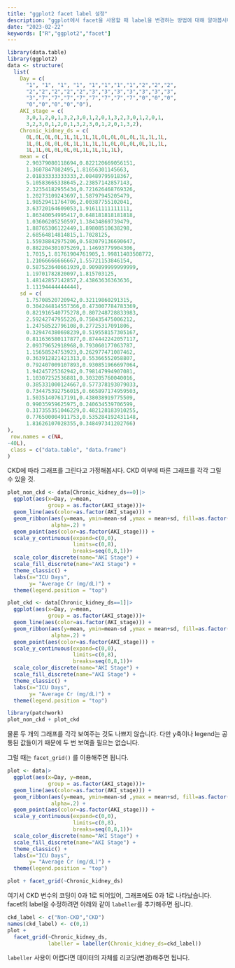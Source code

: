 ```yaml
---
title: "ggplot2 facet label 설정"
description: "ggplot에서 facet을 사용할 때 label을 변경하는 방법에 대해 알아봅시다."
date: "2023-02-22"
keywords: ["R","ggplot2","facet"]
---
```


```r
library(data.table)
library(ggplot2)
data <- structure(
  list(
    Day = c(
      "1", "1", "1", "1", "1","1","1","1","2","2","2",
      "2","2","2","2","2","3","3","3","3","3","3","3",
      "3","7","7","7","7","7","7","7","7","0","0","0",
      "0","0","0","0","0"),
    AKI_stage = c(
      3,0,1,2,0,1,3,2,3,0,1,2,0,1,3,2,3,0,1,2,0,1,
      3,2,3,0,1,2,0,1,3,2,3,0,1,2,0,1,3,2),
    Chronic_kidney_ds = c(
      0L,0L,0L,0L,1L,1L,1L,1L,0L,0L,0L,0L,1L,1L,1L,
      1L,0L,0L,0L,0L,1L,1L,1L,1L,0L,0L,0L,0L,1L,1L,
      1L,1L,0L,0L,0L,0L,1L,1L,1L,1L),
    mean = c(
      2.90379080118694,0.822120669056151,
      1.3607847082495,1.81656301145663,
      2.01833333333333,2.08489795918367,
      5.10583665338645,2.23857142857143,
      2.32354182955434,0.721626468769326,
      1.20273109243697,1.58797945205479,
      1.98529411764706,2.00387755102041,
      3.63720164609053,1.91611111111111,
      1.86340054995417,0.648181818181818,
      1.03606205250597,1.38434869739479,
      1.88765306122449,1.89808510638298,
      2.68564814814815,1.7028125,
      1.55938842975206,0.583079136690647,
      0.882204301075269,1.14693779904306,
      1.7015,1.81761904761905,1.99811403508772,
      1.21066666666667,1.55721153846154,
      0.587523640661939,0.909899999999999,
      1.19701782820097,1.815703125,
      1.48142857142857,2.43863636363636,
      1.11194444444444),
    sd = c(
      1.75708520720942,0.32119860291315,
      0.304244814557366,0.473007784783369,
      0.821916540775278,0.807248728833983,
      2.59242747955226,0.758435475006212,
      1.24758522796108,0.27725317091806,
      0.329474380698239,0.519558157305167,
      0.811636580117877,0.874442242057117,
      2.09379652918968,0.793060177063787,
      1.15658524753923,0.262977471087462,
      0.363912821421313,0.55366552058807,
      0.792407009107893,0.930851966697064,
      1.94245725362942,0.798147994907081,
      1.10307252536881,0.303205760040016,
      0.385331000124667,0.577378193079033,
      0.734475392756015,0.665897174959503,
      1.50351407617191,0.438038919775509,
      0.99035959625975,0.240634539706599,
      0.317355351046229,0.482128183910255,
      0.776500004911753,0.535284192431148,
      1.81626107028355,0.348497341202766)
),
 row.names = c(NA,
-40L),
 class = c("data.table", "data.frame")
)
```

CKD에 따라 그래프를 그린다고 가정해봅시다. CKD 여부에 따른 그래프를 각각 그릴 수 있을 것.

```r
plot_non_ckd <- data[Chronic_kidney_ds==0]|> 
  ggplot(aes(x=Day, y=mean,
             group = as.factor(AKI_stage)))+
  geom_line(aes(color=as.factor(AKI_stage))) +
  geom_ribbon(aes(y=mean, ymin=mean-sd ,ymax = mean+sd, fill=as.factor(AKI_stage)),
              alpha=.2) +
  geom_point(aes(color=as.factor(AKI_stage))) +
  scale_y_continuous(expand=c(0,0),
                     limits=c(0,8),
                     breaks=seq(0,8,1))+
  scale_color_discrete(name="AKI Stage") + 
  scale_fill_discrete(name="AKI Stage") + 
  theme_classic() + 
  labs(x="ICU Days",
       y= "Average Cr (mg/dL)") +
  theme(legend.position = "top")

plot_ckd <- data[Chronic_kidney_ds==1]|> 
  ggplot(aes(x=Day, y=mean,
             group = as.factor(AKI_stage)))+
  geom_line(aes(color=as.factor(AKI_stage))) +
  geom_ribbon(aes(y=mean, ymin=mean-sd ,ymax = mean+sd, fill=as.factor(AKI_stage)),
              alpha=.2) +
  geom_point(aes(color=as.factor(AKI_stage))) +
  scale_y_continuous(expand=c(0,0),
                     limits=c(0,8),
                     breaks=seq(0,8,1))+
  scale_color_discrete(name="AKI Stage") + 
  scale_fill_discrete(name="AKI Stage") + 
  theme_classic() + 
  labs(x="ICU Days",
       y= "Average Cr (mg/dL)") +
  theme(legend.position = "top")

library(patchwork)
plot_non_ckd + plot_ckd
```

물론 두 개의 그래프를 각각 보여주는 것도 나쁘지 않습니다. 다만 y축이나 legend는 공통된 값들이기 때문에 두 번 보여줄 필요는 없습니다.

그럴 때는 `facet_grid()` 를 이용해주면 됩니다.

```r
plot <- data|> 
  ggplot(aes(x=Day, y=mean,
             group = as.factor(AKI_stage)))+
  geom_line(aes(color=as.factor(AKI_stage))) +
  geom_ribbon(aes(y=mean, ymin=mean-sd ,ymax = mean+sd, fill=as.factor(AKI_stage)),
              alpha=.2) +
  geom_point(aes(color=as.factor(AKI_stage))) +
  scale_y_continuous(expand=c(0,0),
                     limits=c(0,8),
                     breaks=seq(0,8,1))+
  scale_color_discrete(name="AKI Stage") + 
  scale_fill_discrete(name="AKI Stage") + 
  theme_classic() + 
  labs(x="ICU Days",
       y= "Average Cr (mg/dL)") +
  theme(legend.position = "top")

plot + facet_grid(~Chronic_kidney_ds)

```

여기서 CKD 변수의 코딩이 0과 1로 되어있어, 그래프에도 0과 1로 나타났습니다. facet의 label을 수정하려면 아래와 같이 `labeller`를 추가해주면 됩니다.

```r

ckd_label <- c("Non-CKD","CKD")
names(ckd_label) <- c(0,1)
plot + 
  facet_grid(~Chronic_kidney_ds,
             labeller = labeller(Chronic_kidney_ds=ckd_label))
```

`labeller` 사용이 어렵다면 데이터의 자체를 리코딩(변경)해주면 됩니다.
